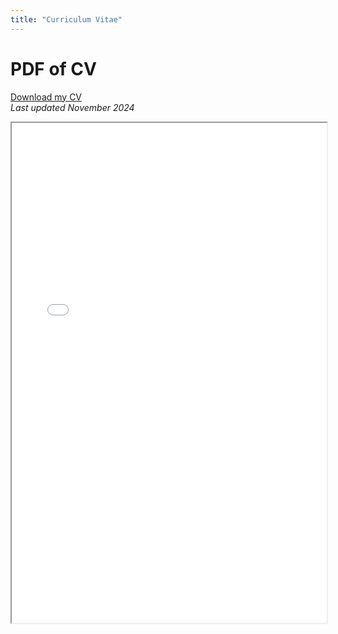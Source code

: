 ```yaml
---
title: "Curriculum Vitae"
---
```


# <i class="fa-solid fa-graduation-cap"></i> PDF of CV

 [Download my CV](frost-2024-cv.pdf) \
 *Last updated November 2024*

<iframe src="frost-2024-cv.pdf" width="100%" height="800px"></iframe>
